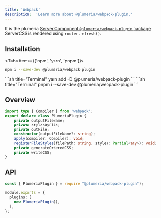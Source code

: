 ```yaml
---
title: 'Webpack'
description:  'Learn more about @plumeria/webpack-plugin.'
---
```


It is the plumeria [Server Component `@plumeria/webpack-plugin` package](https://www.npmjs.com/package/@plumeria/webpack-plugin)  
ServerCSS is rendered using `router.refresh()`.

## Installation
<Tabs items={['npm',  'yarn', 'pnpm']}>
<Tab>
```sh title="Terminal"
npm i --save-dev @plumeria/webpack-plugin
```
</Tab>
<Tab>
```sh title="Terminal"
yarn add -D @plumeria/webpack-plugin
```
</Tab>
<Tab>
```sh title="Terminal"
pnpm i --save-dev @plumeria/webpack-plugin
```
</Tab>
</Tabs>

## Overview
```ts title="TypeScript"
import type { Compiler } from 'webpack';
export declare class PlumeriaPlugin {
    private outputFileName;
    private stylesByFile;
    private outFile;
    constructor(outputFileName?: string);
    apply(compiler: Compiler): void;
    registerFileStyles(filePath: string, styles: Partial<any>): void;
    private generateOrderedCSS;
    private writeCSS;
}
```


## API
```ts title="webpack.config.js"
const { PlumeriaPlugin } = require("@plumeria/webpack-plugin");
 
module.exports = {
  plugins: [
    new PlumeriaPlugin(),
  ],
};
```
